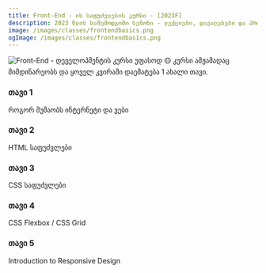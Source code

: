 ```yaml
---
title: Front-End - ის საფუძვლების კურსი - [2023F]
description: 2023 წლის საშემოდგომო სეზონი - ლექციები, დავალებები და პროექტები.
image: /images/classes/frontendbasics.png
ogImage: /images/classes/frontendbasics.png
---
```



<img alt="Front-End - დეველოპმენტის კურსი უფასოდ" src="/images/classes/frontendbasics.png" />

<Callout>
🟡 კურსი ამჟამადაც მიმდინარეობს და ყოველ კვირაში დაემატება 1 ახალი თავი.
</Callout>
<div className="grid sm:grid-cols-1 gap-4 mt-6">


<Card href="/classes/frontendbasics/2023f/week-1">

### თავი 1

როგორ მუშაობს ინტერნეტი და ვები

</Card>

<Card href="/classes/frontendbasics/2023f/week-2">

### თავი 2

HTML საფუძვლები

</Card>

<Card href="/classes/frontendbasics/2023f/week-3">

### თავი 3

CSS საფუძვლები

</Card>

<Card href="/classes/frontendbasics/2023f/week-4">

### თავი 4

CSS Flexbox / CSS Grid

</Card>

<Card href="/classes/frontendbasics/2023f/week-5">

### თავი 5

Introduction to Responsive Design

</Card>

</div>
